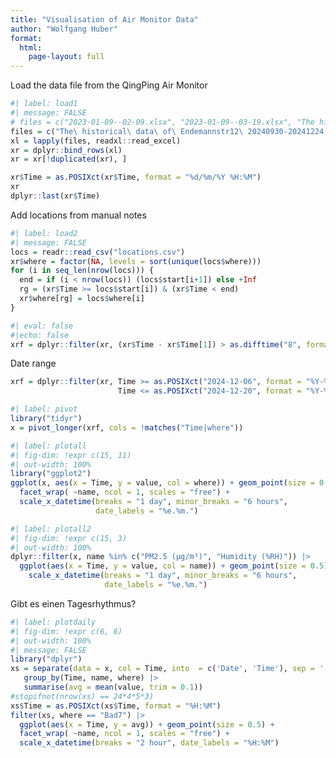 ```yaml
---
title: "Visualisation of Air Monitor Data"
author: "Wolfgang Huber"
format: 
  html:
    page-layout: full
---
```


Load the data file from the QingPing Air Monitor

```r
#| label: load1
#| message: FALSE
# files = c("2023-01-09--02-09.xlsx", "2023-01-09--03-19.xlsx", "The historical data of Qingping Air Monitor.xlsx")
files = c("The\ historical\ data\ of\ Endemannstr12\ 20240930-20241224.xlsx")
xl = lapply(files, readxl::read_excel) 
xr = dplyr::bind_rows(xl) 
xr = xr[!duplicated(xr), ]

xr$Time = as.POSIXct(xr$Time, format = "%d/%m/%Y %H:%M")
xr
dplyr::last(xr$Time)
```

Add locations from manual notes

```r
#| label: load2
#| message: FALSE
locs = readr::read_csv("locations.csv")
xr$where = factor(NA, levels = sort(unique(locs$where)))
for (i in seq_len(nrow(locs))) {
  end = if (i < nrow(locs)) (locs$start[i+1]) else +Inf
  rg = (xr$Time >= locs$start[i]) & (xr$Time < end) 
  xr$where[rg] = locs$where[i]
}
```

<!-- Remove the first 8 hours since data may be unreliable -->

```r
#| eval: false
#|echo: false
xrf = dplyr::filter(xr, (xr$Time - xr$Time[1]) > as.difftime("8", format = "%H"))
```

Date range
```r
xrf = dplyr::filter(xr, Time >= as.POSIXct("2024-12-06", format = "%Y-%m-%d"),
                        Time <= as.POSIXct("2024-12-20", format = "%Y-%m-%d")) 
```

```r
#| label: pivot
library("tidyr")
x = pivot_longer(xrf, cols = !matches("Time|where"))
```

```r
#| label: plotall
#| fig-dim: !expr c(15, 11)
#| out-width: 100%
library("ggplot2")
ggplot(x, aes(x = Time, y = value, col = where)) + geom_point(size = 0.5) +
  facet_wrap( ~name, ncol = 1, scales = "free") +
  scale_x_datetime(breaks = "1 day", minor_breaks = "6 hours",
                   date_labels = "%e.%m.")
```

```r
#| label: plotall2
#| fig-dim: !expr c(15, 3)
#| out-width: 100%
dplyr::filter(x, name %in% c("PM2.5 (μg/m³)", "Humidity (%RH)")) |>
  ggplot(aes(x = Time, y = value, col = name)) + geom_point(size = 0.5) +
    scale_x_datetime(breaks = "1 day", minor_breaks = "6 hours",
                     date_labels = "%e.%m.")
```

Gibt es einen Tagesrhythmus?

```r
#| label: plotdaily
#| fig-dim: !expr c(6, 6)
#| out-width: 100%
#| message: FALSE
library("dplyr")
xs = separate(data = x, col = Time, into  = c('Date', 'Time'), sep = ' ') |>
   group_by(Time, name, where) |>
   summarise(avg = mean(value, trim = 0.1)) 
#stopifnot(nrow(xs) == 24*4*5*3)
xs$Time = as.POSIXct(xs$Time, format = "%H:%M")
filter(xs, where == "Bad7") |>
  ggplot(aes(x = Time, y = avg)) + geom_point(size = 0.5) +
  facet_wrap( ~name, ncol = 1, scales = "free") +
  scale_x_datetime(breaks = "2 hour", date_labels = "%H:%M")
```